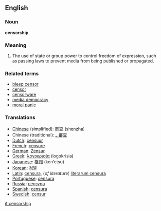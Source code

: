 ==English==

===Noun===
'''censorship'''

===Meaning===
#The use of state or group power to control freedom of expression, such as passing laws to prevent media from being published or propagated.  

===Related terms===

*[[bleep censor]]
*[[censor]]
*[[censorware]]
*[[media democracy]]
*[[moral panic]]

===Translations===
*[[Chinese]] (simplified): [[审查]] (shenzha)
*Chinese (traditional): [[_ 審查]]
*[[Dutch]]: [[censuur]]
*[[French]]: [[censure]]
*[[German]]: [[Zensur]]
*[[Greek]]: [[λογοκρισία]] (logokrisia)
*[[Japanese]]: [[検閲]] (ken'etsu)
*[[Korean]]: [[검열]]
*[[Latin]]: [[censura]], (''of literature'') [[literarum censura]]
*[[Portuguese]]: [[censura]]
*[[Russia]]: [[цензура]]
*[[Spanish]]: [[censura]]
*[[Swedish]]: [[censur]]

[[it:censorship]]